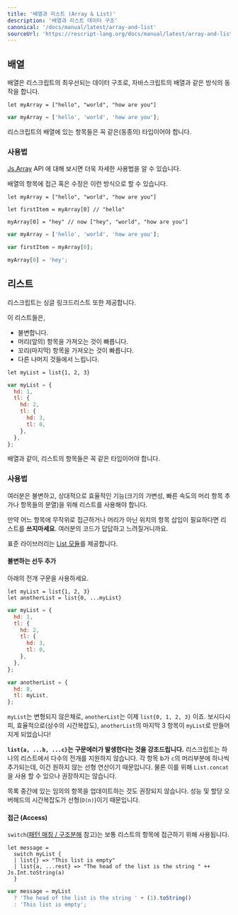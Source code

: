 ```yaml
---
title: '배열과 리스트 (Array & List)'
description: '배열과 리스트 데이터 구조'
canonical: '/docs/manual/latest/array-and-list'
sourceUrl: 'https://rescript-lang.org/docs/manual/latest/array-and-list'
---
```


## 배열

배열은 리스크립트의 최우선되는 데이터 구조로, 자바스크립트의 배열과 같은 방식의 동작을 합니다.

```reason
let myArray = ["hello", "world", "how are you"]
```

```js
var myArray = ['hello', 'world', 'how are you'];
```

리스크립트의 배열에 있는 항목들은 꼭 같은(동종의) 타입이어야 합니다.

### 사용법

[Js.Array](api/js/array) API 에 대해 보시면 더욱 자세한 사용법을 알 수 있습니다.

배열의 항목에 접근 혹은 수정은 이런 방식으로 할 수 있습니다.

```reason
let myArray = ["hello", "world", "how are you"]

let firstItem = myArray[0] // "hello"

myArray[0] = "hey" // now ["hey", "world", "how are you"]
```

```js
var myArray = ['hello', 'world', 'how are you'];

var firstItem = myArray[0];

myArray[0] = 'hey';
```

## 리스트

리스크립트는 싱글 링크드리스트 또한 제공합니다.

이 리스트들은,

- 불변합니다.
- 머리(앞의) 항목을 가져오는 것이 빠릅니다.
- 꼬리(마지막) 항목을 가져오는 것이 빠릅니다.
- 다른 나머지 것들에서 느립니다.

```reason
let myList = list{1, 2, 3}
```

```js
var myList = {
  hd: 1,
  tl: {
    hd: 2,
    tl: {
      hd: 3,
      tl: 0,
    },
  },
};
```

배열과 같이, 리스트의 항목들은 꼭 같은 타입이어야 합니다.

### 사용법

여러분은 불변하고, 상대적으로 효율적인 기능(크기의 가변성, 빠른 속도의 머리 항목 추가나 항목들의 분열)을 위해 리스트를 사용해야 합니다.

만약 어느 항목에 무작위로 접근하거나 머리가 아닌 위치의 항목 삽입이 필요하다면 리스트를 **쓰지마세요**. 여러분의 코드가 답답하고 느려질거니까요.

표준 라이브러리는 [List 모듈](api/belt/list)를 제공합니다.

#### 불변하는 선두 추가

아래의 전개 구문을 사용하세요.

```resason
let myList = list{1, 2, 3}
let anotherList = list{0, ...myList}
```

```js
var myList = {
  hd: 1,
  tl: {
    hd: 2,
    tl: {
      hd: 3,
      tl: 0,
    },
  },
};

var anotherList = {
  hd: 0,
  tl: myList,
};
```

`myList`는 변형되지 않은채로, `anotherList`는 이제 `list{0, 1, 2, 3}` 이죠. 보시다시피, 효율적으로(상수의 시간복잡도), `anotherList`의 마지막 3 항목이 `myList`로 만들어지게 되었습니다!

**`list{a, ...b, ...c}`는 구문에러가 발생한다는 것을 강조드립니다.** 리스크립트는 하나의 리스트에서 다수의 전개를 지원하지 않습니다. 각 항목 b가 `c`의 머리부분에 하나씩 추가되는데, 이건 원하지 않는 선형 연산이기 때문입니다. 물론 이를 위해 `List.concat`을 사용 할 수 있으나 권장하지는 않습니다.

목록 중간에 있는 임의의 항목을 업데이트하는 것도 권장되지 않습니다. 성능 및 할당 오버헤드의 시간복잡도가 선형(`O(n)`)이기 때문입니다.

#### 접근 (Access)

`switch`([패턴 매칭 / 구조분해](15-Pattern-Matching-Destructuring) 참고)는 보통 리스트의 항목에 접근하기 위해 사용됩니다.

```reason
let message =
  switch myList {
  | list{} => "This list is empty"
  | list{a, ...rest} => "The head of the list is the string " ++ Js.Int.toString(a)
  }
```

```js
var message = myList
  ? 'The head of the list is the string ' + (1).toString()
  : 'This list is empty';
```
